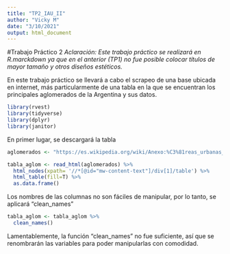 ```yaml
---
title: "TP2_IAU_II"
author: "Vicky M"
date: "3/10/2021"
output: html_document
---
```


#Trabajo Práctico 2
*Aclaración: Este trabajo práctico se realizará en R.marckdown ya que en el anterior (TP1) no fue posible colocar títulos de mayor tamaño y otros diseños estéticos.*

En este trabajo práctico se llevará a cabo el scrapeo de una base ubicada en internet, más particularmente de una tabla en la que se encuentran los principales aglomerados de la Argentina y sus datos.  

```r
library(rvest)
library(tidyverse)
library(dplyr)
library(janitor)
```
En primer lugar, se descargará la tabla

```r
aglomerados <- "https://es.wikipedia.org/wiki/Anexo:%C3%81reas_urbanas_de_Argentina_con_m%C3%A1s_de_30_000_habitantes"
```

```r
tabla_aglom <- read_html(aglomerados) %>% 
  html_nodes(xpath= '//*[@id="mw-content-text"]/div[1]/table') %>% 
  html_table(fill=T) %>% 
  as.data.frame()
```

Los nombres de las columnas no son fáciles de manipular, por lo tanto, se aplicará "clean_names"
```r
tabla_aglom <- tabla_aglom %>% 
  clean_names()
```

Lamentablemente, la función "clean_names" no fue suficiente, así que se renombrarán las variables para poder manipularlas con comodidad. 






